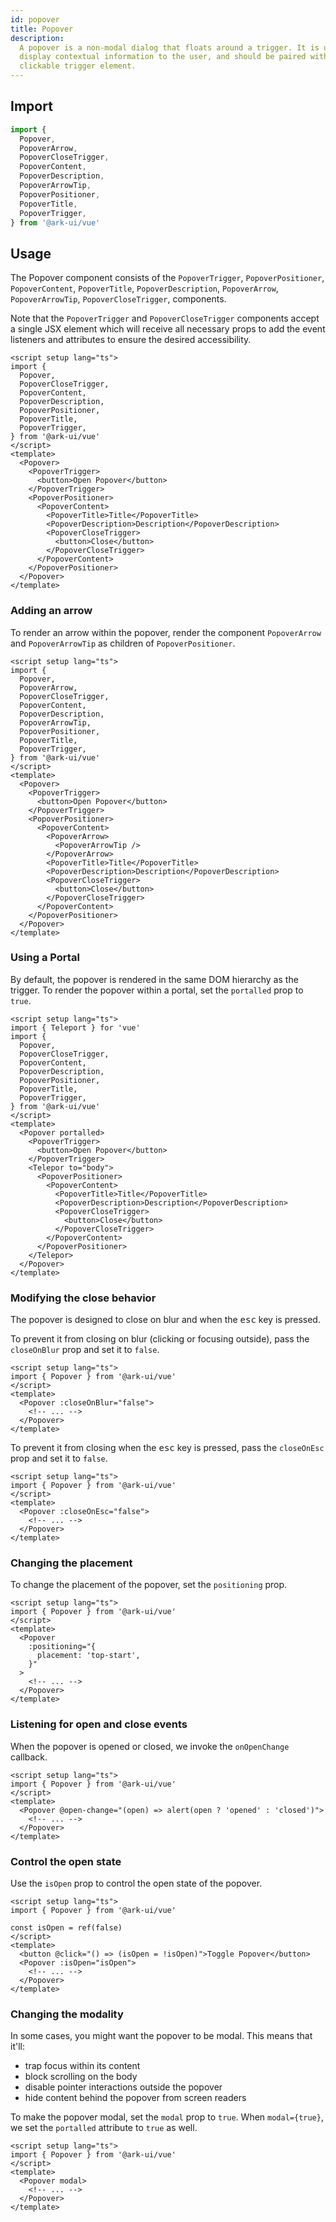 ```yaml
---
id: popover
title: Popover
description:
  A popover is a non-modal dialog that floats around a trigger. It is used to
  display contextual information to the user, and should be paired with a
  clickable trigger element.
---
```



<Playground />

## Import

```ts
import {
  Popover,
  PopoverArrow,
  PopoverCloseTrigger,
  PopoverContent,
  PopoverDescription,
  PopoverArrowTip,
  PopoverPositioner,
  PopoverTitle,
  PopoverTrigger,
} from '@ark-ui/vue'
```

## Usage

The Popover component consists of the `PopoverTrigger`, `PopoverPositioner`,
`PopoverContent`, `PopoverTitle`, `PopoverDescription`, `PopoverArrow`,
`PopoverArrowTip`, `PopoverCloseTrigger`, components.

Note that the `PopoverTrigger` and `PopoverCloseTrigger` components accept a
single JSX element which will receive all necessary props to add the event
listeners and attributes to ensure the desired accessibility.

```vue
<script setup lang="ts">
import {
  Popover,
  PopoverCloseTrigger,
  PopoverContent,
  PopoverDescription,
  PopoverPositioner,
  PopoverTitle,
  PopoverTrigger,
} from '@ark-ui/vue'
</script>
<template>
  <Popover>
    <PopoverTrigger>
      <button>Open Popover</button>
    </PopoverTrigger>
    <PopoverPositioner>
      <PopoverContent>
        <PopoverTitle>Title</PopoverTitle>
        <PopoverDescription>Description</PopoverDescription>
        <PopoverCloseTrigger>
          <button>Close</button>
        </PopoverCloseTrigger>
      </PopoverContent>
    </PopoverPositioner>
  </Popover>
</template>
```

### Adding an arrow

To render an arrow within the popover, render the component `PopoverArrow` and
`PopoverArrowTip` as children of `PopoverPositioner`.

```vue
<script setup lang="ts">
import {
  Popover,
  PopoverArrow,
  PopoverCloseTrigger,
  PopoverContent,
  PopoverDescription,
  PopoverArrowTip,
  PopoverPositioner,
  PopoverTitle,
  PopoverTrigger,
} from '@ark-ui/vue'
</script>
<template>
  <Popover>
    <PopoverTrigger>
      <button>Open Popover</button>
    </PopoverTrigger>
    <PopoverPositioner>
      <PopoverContent>
        <PopoverArrow>
          <PopoverArrowTip />
        </PopoverArrow>
        <PopoverTitle>Title</PopoverTitle>
        <PopoverDescription>Description</PopoverDescription>
        <PopoverCloseTrigger>
          <button>Close</button>
        </PopoverCloseTrigger>
      </PopoverContent>
    </PopoverPositioner>
  </Popover>
</template>
```

### Using a Portal

By default, the popover is rendered in the same DOM hierarchy as the trigger. To
render the popover within a portal, set the `portalled` prop to `true`.

```vue
<script setup lang="ts">
import { Teleport } for 'vue'
import {
  Popover,
  PopoverCloseTrigger,
  PopoverContent,
  PopoverDescription,
  PopoverPositioner,
  PopoverTitle,
  PopoverTrigger,
} from '@ark-ui/vue'
</script>
<template>
  <Popover portalled>
    <PopoverTrigger>
      <button>Open Popover</button>
    </PopoverTrigger>
    <Telepor to="body">
      <PopoverPositioner>
        <PopoverContent>
          <PopoverTitle>Title</PopoverTitle>
          <PopoverDescription>Description</PopoverDescription>
          <PopoverCloseTrigger>
            <button>Close</button>
          </PopoverCloseTrigger>
        </PopoverContent>
      </PopoverPositioner>
    </Telepor>
  </Popover>
</template>
```

### Modifying the close behavior

The popover is designed to close on blur and when the <kbd>esc</kbd> key is
pressed.

To prevent it from closing on blur (clicking or focusing outside), pass the
`closeOnBlur` prop and set it to `false`.

```vue
<script setup lang="ts">
import { Popover } from '@ark-ui/vue'
</script>
<template>
  <Popover :closeOnBlur="false">
    <!-- ... -->
  </Popover>
</template>
```

To prevent it from closing when the <kbd>esc</kbd> key is pressed, pass the
`closeOnEsc` prop and set it to `false`.

```vue
<script setup lang="ts">
import { Popover } from '@ark-ui/vue'
</script>
<template>
  <Popover :closeOnEsc="false">
    <!-- ... -->
  </Popover>
</template>
```

### Changing the placement

To change the placement of the popover, set the `positioning` prop.

```vue
<script setup lang="ts">
import { Popover } from '@ark-ui/vue'
</script>
<template>
  <Popover
    :positioning="{
      placement: 'top-start',
    }"
  >
    <!-- ... -->
  </Popover>
</template>
```

### Listening for open and close events

When the popover is opened or closed, we invoke the `onOpenChange` callback.

```vue
<script setup lang="ts">
import { Popover } from '@ark-ui/vue'
</script>
<template>
  <Popover @open-change="(open) => alert(open ? 'opened' : 'closed')">
    <!-- ... -->
  </Popover>
</template>
```

### Control the open state

Use the `isOpen` prop to control the open state of the popover.

```vue
<script setup lang="ts">
import { Popover } from '@ark-ui/vue'

const isOpen = ref(false)
</script>
<template>
  <button @click="() => (isOpen = !isOpen)">Toggle Popover</button>
  <Popover :isOpen="isOpen">
    <!-- ... -->
  </Popover>
</template>
```

### Changing the modality

In some cases, you might want the popover to be modal. This means that it'll:

- trap focus within its content
- block scrolling on the body
- disable pointer interactions outside the popover
- hide content behind the popover from screen readers

To make the popover modal, set the `modal` prop to `true`. When `modal={true}`,
we set the `portalled` attribute to `true` as well.

```vue
<script setup lang="ts">
import { Popover } from '@ark-ui/vue'
</script>
<template>
  <Popover modal>
    <!-- ... -->
  </Popover>
</template>
```
